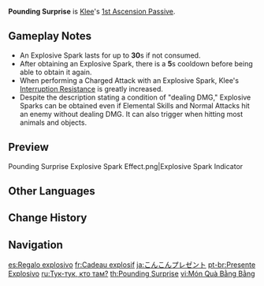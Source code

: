 {{Talent Infobox
|image         = Talent Pounding Surprise.png
|character     = Klee
|type          = 1st Ascension Passive
|info          = When [[Jumpy Dumpty]] and [[Kaboom!|Normal Attacks]] deal DMG, Klee has a 50% chance to obtain an Explosive Spark. This Explosive Spark is consumed by the next Charged Attack, which costs no [[Stamina]] and deals 50% increased DMG.
|utility1      = No Stamina Cost
|utility2      = Charged Attack
|utility3      = DMG Bonus
|utility4      = Charged Attack DMG Increase
|utility5      = Interruption Resistance
|utility6      = Effect Triggered by Normal Attack Hit
}}
'''Pounding Surprise''' is [[Klee]]'s [[1st Ascension Passive]].

==Gameplay Notes==
* An Explosive Spark lasts for up to '''30'''s if not consumed.
* After obtaining an Explosive Spark, there is a '''5'''s cooldown before being able to obtain it again.
* When performing a Charged Attack with an Explosive Spark, Klee's [[Interruption Resistance]] is greatly increased.
* Despite the description stating a condition of "dealing DMG," Explosive Sparks can be obtained even if Elemental Skills and Normal Attacks hit an enemy without dealing DMG. It can also trigger when hitting most animals and objects.

==Preview==
<gallery>
Pounding Surprise Explosive Spark Effect.png|Explosive Spark Indicator
</gallery>

==Other Languages==
{{Other Languages
|en      = Pounding Surprise
|zhs     = 砰砰礼物
|zhs_rm  = Pēngpēng Lǐwù
|zht     = 砰砰禮物
|zht_rm  = Pēngpēng Lǐwù
|zh_tl   = Bang Bang Gift
|ja      = こんこんプレゼント
|ja_rm   = Konkon Purezunto
|ja_tl   = Knock-Knock Present
|ko      = 펑펑 선물
|ko_tl   = Pop Pop Present
|es      = Regalo Explosivo
|es_tl   = Explosive Present
|fr      = Cadeau Explosif
|fr_tl   = Explosive Gift
|ru      = Тук-тук, кто там?
|ru_tl   = Knock-Knock, Who's There?
|th      = Pounding Surprise
|vi      = Món Quà Bằng Bằng
|vi_tl   = Bang Bang Present
|de      = Explosives Geschenk
|de_tl   = Explosive Gift
|id      = Pounding Surprise
|pt      = Presente Explosivo
|pt_tl   = 
|tr      = Ezici Sürpriz
|tr_tl   = Pounding Surprise
|it      = Batosta a sorpresa
|it_tl   = Surpise Beating
}}

==Change History==
{{Change History|1.0}}

==Navigation==
{{Talent Navbox|Klee}}

[[es:Regalo explosivo]]
[[fr:Cadeau explosif]]
[[ja:こんこんプレゼント]]
[[pt-br:Presente Explosivo]]
[[ru:Тук-тук, кто там?]]
[[th:Pounding Surprise]]
[[vi:Món Quà Bằng Bằng]]